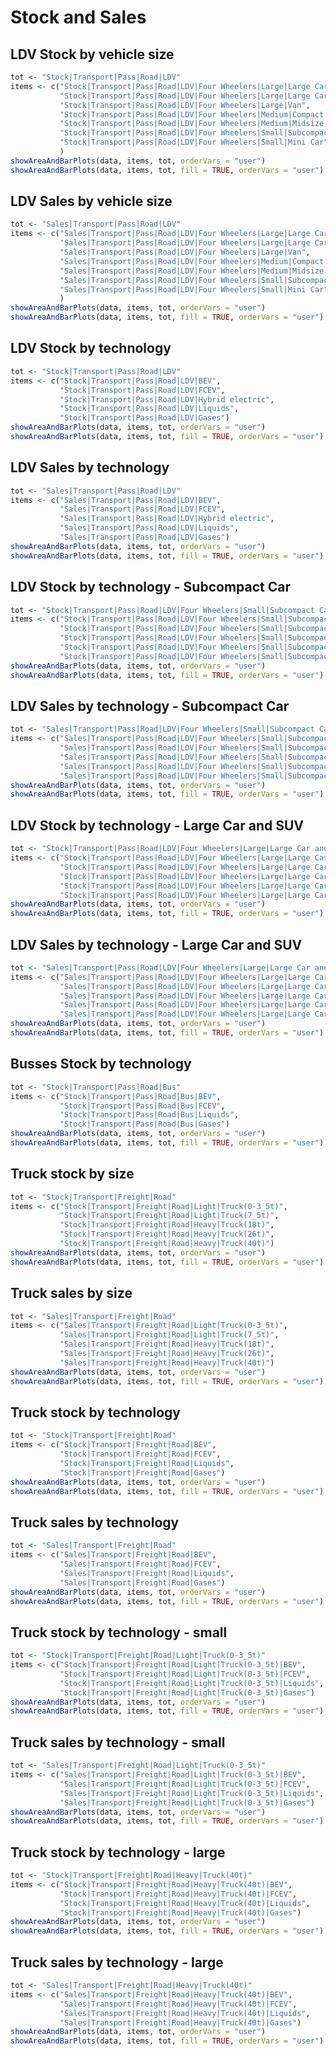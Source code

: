 # Stock and Sales

## LDV Stock by vehicle size
```r
tot <- "Stock|Transport|Pass|Road|LDV"
items <- c("Stock|Transport|Pass|Road|LDV|Four Wheelers|Large|Large Car",
           "Stock|Transport|Pass|Road|LDV|Four Wheelers|Large|Large Car and SUV",
           "Stock|Transport|Pass|Road|LDV|Four Wheelers|Large|Van",
           "Stock|Transport|Pass|Road|LDV|Four Wheelers|Medium|Compact Car",
           "Stock|Transport|Pass|Road|LDV|Four Wheelers|Medium|Midsize Car",
           "Stock|Transport|Pass|Road|LDV|Four Wheelers|Small|Subcompact Car",
           "Stock|Transport|Pass|Road|LDV|Four Wheelers|Small|Mini Car"
           )
showAreaAndBarPlots(data, items, tot, orderVars = "user")
showAreaAndBarPlots(data, items, tot, fill = TRUE, orderVars = "user")
```

## LDV Sales by vehicle size 
```r
tot <- "Sales|Transport|Pass|Road|LDV"
items <- c("Sales|Transport|Pass|Road|LDV|Four Wheelers|Large|Large Car",
           "Sales|Transport|Pass|Road|LDV|Four Wheelers|Large|Large Car and SUV",
           "Sales|Transport|Pass|Road|LDV|Four Wheelers|Large|Van",
           "Sales|Transport|Pass|Road|LDV|Four Wheelers|Medium|Compact Car",
           "Sales|Transport|Pass|Road|LDV|Four Wheelers|Medium|Midsize Car",
           "Sales|Transport|Pass|Road|LDV|Four Wheelers|Small|Subcompact Car",
           "Sales|Transport|Pass|Road|LDV|Four Wheelers|Small|Mini Car"
           )
showAreaAndBarPlots(data, items, tot, orderVars = "user")
showAreaAndBarPlots(data, items, tot, fill = TRUE, orderVars = "user")
```

## LDV Stock by technology
```r
tot <- "Stock|Transport|Pass|Road|LDV"
items <- c("Stock|Transport|Pass|Road|LDV|BEV",
           "Stock|Transport|Pass|Road|LDV|FCEV",
           "Stock|Transport|Pass|Road|LDV|Hybrid electric",
           "Stock|Transport|Pass|Road|LDV|Liquids",
           "Stock|Transport|Pass|Road|LDV|Gases")
showAreaAndBarPlots(data, items, tot, orderVars = "user")
showAreaAndBarPlots(data, items, tot, fill = TRUE, orderVars = "user")
```

## LDV Sales by technology
```r
tot <- "Sales|Transport|Pass|Road|LDV"
items <- c("Sales|Transport|Pass|Road|LDV|BEV",
           "Sales|Transport|Pass|Road|LDV|FCEV",
           "Sales|Transport|Pass|Road|LDV|Hybrid electric",
           "Sales|Transport|Pass|Road|LDV|Liquids",
           "Sales|Transport|Pass|Road|LDV|Gases")
showAreaAndBarPlots(data, items, tot, orderVars = "user")
showAreaAndBarPlots(data, items, tot, fill = TRUE, orderVars = "user")
```

## LDV Stock by technology - Subcompact Car
```r
tot <- "Stock|Transport|Pass|Road|LDV|Four Wheelers|Small|Subcompact Car"
items <- c("Stock|Transport|Pass|Road|LDV|Four Wheelers|Small|Subcompact Car|BEV",
           "Stock|Transport|Pass|Road|LDV|Four Wheelers|Small|Subcompact Car|FCEV",
           "Stock|Transport|Pass|Road|LDV|Four Wheelers|Small|Subcompact Car|Hybrid electric",
           "Stock|Transport|Pass|Road|LDV|Four Wheelers|Small|Subcompact Car|Liquids",
           "Stock|Transport|Pass|Road|LDV|Four Wheelers|Small|Subcompact Car|Gases")
showAreaAndBarPlots(data, items, tot, orderVars = "user")
showAreaAndBarPlots(data, items, tot, fill = TRUE, orderVars = "user")
```

## LDV Sales by technology - Subcompact Car
```r
tot <- "Sales|Transport|Pass|Road|LDV|Four Wheelers|Small|Subcompact Car"
items <- c("Sales|Transport|Pass|Road|LDV|Four Wheelers|Small|Subcompact Car|BEV",
           "Sales|Transport|Pass|Road|LDV|Four Wheelers|Small|Subcompact Car|FCEV",
           "Sales|Transport|Pass|Road|LDV|Four Wheelers|Small|Subcompact Car|Hybrid electric",
           "Sales|Transport|Pass|Road|LDV|Four Wheelers|Small|Subcompact Car|Liquids",
           "Sales|Transport|Pass|Road|LDV|Four Wheelers|Small|Subcompact Car|Gases")
showAreaAndBarPlots(data, items, tot, orderVars = "user")
showAreaAndBarPlots(data, items, tot, fill = TRUE, orderVars = "user")
```

## LDV Stock by technology - Large Car and SUV
```r
tot <- "Stock|Transport|Pass|Road|LDV|Four Wheelers|Large|Large Car and SUV"
items <- c("Stock|Transport|Pass|Road|LDV|Four Wheelers|Large|Large Car and SUV|BEV",
           "Stock|Transport|Pass|Road|LDV|Four Wheelers|Large|Large Car and SUV|FCEV",
           "Stock|Transport|Pass|Road|LDV|Four Wheelers|Large|Large Car and SUV|Hybrid electric",
           "Stock|Transport|Pass|Road|LDV|Four Wheelers|Large|Large Car and SUV|Liquids",
           "Stock|Transport|Pass|Road|LDV|Four Wheelers|Large|Large Car and SUV|Gases")
showAreaAndBarPlots(data, items, tot, orderVars = "user")
showAreaAndBarPlots(data, items, tot, fill = TRUE, orderVars = "user")
```

## LDV Sales by technology - Large Car and SUV
```r
tot <- "Sales|Transport|Pass|Road|LDV|Four Wheelers|Large|Large Car and SUV"
items <- c("Sales|Transport|Pass|Road|LDV|Four Wheelers|Large|Large Car and SUV|BEV",
           "Sales|Transport|Pass|Road|LDV|Four Wheelers|Large|Large Car and SUV|FCEV",
           "Sales|Transport|Pass|Road|LDV|Four Wheelers|Large|Large Car and SUV|Hybrid electric",
           "Sales|Transport|Pass|Road|LDV|Four Wheelers|Large|Large Car and SUV|Liquids",
           "Sales|Transport|Pass|Road|LDV|Four Wheelers|Large|Large Car and SUV|Gases")
showAreaAndBarPlots(data, items, tot, orderVars = "user")
showAreaAndBarPlots(data, items, tot, fill = TRUE, orderVars = "user")
```

## Busses Stock by technology
```r
tot <- "Stock|Transport|Pass|Road|Bus"
items <- c("Stock|Transport|Pass|Road|Bus|BEV",
           "Stock|Transport|Pass|Road|Bus|FCEV",
           "Stock|Transport|Pass|Road|Bus|Liquids",
           "Stock|Transport|Pass|Road|Bus|Gases")
showAreaAndBarPlots(data, items, tot, orderVars = "user")
showAreaAndBarPlots(data, items, tot, fill = TRUE, orderVars = "user")
```

## Truck stock by size
```r
tot <- "Stock|Transport|Freight|Road"
items <- c("Stock|Transport|Freight|Road|Light|Truck(0-3_5t)",
           "Stock|Transport|Freight|Road|Light|Truck(7_5t)",
           "Stock|Transport|Freight|Road|Heavy|Truck(18t)",
           "Stock|Transport|Freight|Road|Heavy|Truck(26t)",
           "Stock|Transport|Freight|Road|Heavy|Truck(40t)")
showAreaAndBarPlots(data, items, tot, orderVars = "user")
showAreaAndBarPlots(data, items, tot, fill = TRUE, orderVars = "user")
```

## Truck sales by size
```r
tot <- "Sales|Transport|Freight|Road"
items <- c("Sales|Transport|Freight|Road|Light|Truck(0-3_5t)",
           "Sales|Transport|Freight|Road|Light|Truck(7_5t)",
           "Sales|Transport|Freight|Road|Heavy|Truck(18t)",
           "Sales|Transport|Freight|Road|Heavy|Truck(26t)",
           "Sales|Transport|Freight|Road|Heavy|Truck(40t)")
showAreaAndBarPlots(data, items, tot, orderVars = "user")
showAreaAndBarPlots(data, items, tot, fill = TRUE, orderVars = "user")
```

## Truck stock by technology
```r
tot <- "Stock|Transport|Freight|Road"
items <- c("Stock|Transport|Freight|Road|BEV",
           "Stock|Transport|Freight|Road|FCEV",
           "Stock|Transport|Freight|Road|Liquids",
           "Stock|Transport|Freight|Road|Gases")
showAreaAndBarPlots(data, items, tot, orderVars = "user")
showAreaAndBarPlots(data, items, tot, fill = TRUE, orderVars = "user")
```

## Truck sales by technology
```r
tot <- "Sales|Transport|Freight|Road"
items <- c("Sales|Transport|Freight|Road|BEV",
           "Sales|Transport|Freight|Road|FCEV",
           "Sales|Transport|Freight|Road|Liquids",
           "Sales|Transport|Freight|Road|Gases")
showAreaAndBarPlots(data, items, tot, orderVars = "user")
showAreaAndBarPlots(data, items, tot, fill = TRUE, orderVars = "user")
```

## Truck stock by technology - small
```r
tot <- "Stock|Transport|Freight|Road|Light|Truck(0-3_5t)"
items <- c("Stock|Transport|Freight|Road|Light|Truck(0-3_5t)|BEV",
           "Stock|Transport|Freight|Road|Light|Truck(0-3_5t)|FCEV",
           "Stock|Transport|Freight|Road|Light|Truck(0-3_5t)|Liquids",
           "Stock|Transport|Freight|Road|Light|Truck(0-3_5t)|Gases")
showAreaAndBarPlots(data, items, tot, orderVars = "user")
showAreaAndBarPlots(data, items, tot, fill = TRUE, orderVars = "user")
```

## Truck sales by technology - small
```r
tot <- "Sales|Transport|Freight|Road|Light|Truck(0-3_5t)"
items <- c("Sales|Transport|Freight|Road|Light|Truck(0-3_5t)|BEV",
           "Sales|Transport|Freight|Road|Light|Truck(0-3_5t)|FCEV",
           "Sales|Transport|Freight|Road|Light|Truck(0-3_5t)|Liquids",
           "Sales|Transport|Freight|Road|Light|Truck(0-3_5t)|Gases")
showAreaAndBarPlots(data, items, tot, orderVars = "user")
showAreaAndBarPlots(data, items, tot, fill = TRUE, orderVars = "user")
```

## Truck stock by technology - large
```r
tot <- "Stock|Transport|Freight|Road|Heavy|Truck(40t)"
items <- c("Stock|Transport|Freight|Road|Heavy|Truck(40t)|BEV",
           "Stock|Transport|Freight|Road|Heavy|Truck(40t)|FCEV",
           "Stock|Transport|Freight|Road|Heavy|Truck(40t)|Liquids",
           "Stock|Transport|Freight|Road|Heavy|Truck(40t)|Gases")
showAreaAndBarPlots(data, items, tot, orderVars = "user")
showAreaAndBarPlots(data, items, tot, fill = TRUE, orderVars = "user")
```

## Truck sales by technology - large
```r
tot <- "Sales|Transport|Freight|Road|Heavy|Truck(40t)"
items <- c("Sales|Transport|Freight|Road|Heavy|Truck(40t)|BEV",
           "Sales|Transport|Freight|Road|Heavy|Truck(40t)|FCEV",
           "Sales|Transport|Freight|Road|Heavy|Truck(40t)|Liquids",
           "Sales|Transport|Freight|Road|Heavy|Truck(40t)|Gases")
showAreaAndBarPlots(data, items, tot, orderVars = "user")
showAreaAndBarPlots(data, items, tot, fill = TRUE, orderVars = "user")
```
